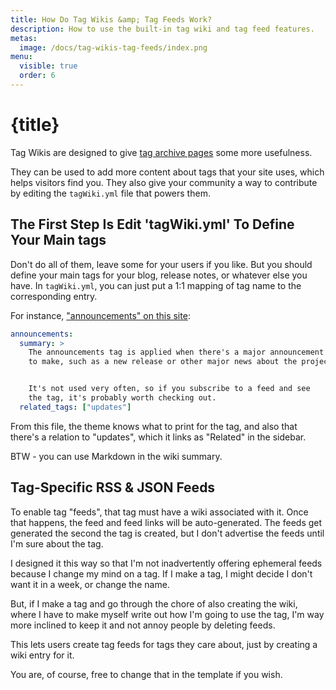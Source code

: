 ```yaml
---
title: How Do Tag Wikis &amp; Tag Feeds Work?
description: How to use the built-in tag wiki and tag feed features.
metas:
  image: /docs/tag-wikis-tag-feeds/index.png
menu:
  visible: true
  order: 6
---
```


# {title}

Tag Wikis are designed to give [tag archive pages](/archive/announcements/) some more usefulness.

They can be used to add more content about tags that your site uses, which helps visitors find 
you. They also give your community a way to contribute by editing the `tagWiki.yml` file that 
powers them.

## The First Step Is Edit 'tagWiki.yml' To Define Your Main tags

Don't do all of them, leave some for your users if you like. But you should define your main 
tags for your blog, release notes, or whatever else you have. In `tagWiki.yml`, you can just 
put a 1:1 mapping of tag name to the corresponding entry. 

For instance, ["announcements" on this site](/archive/announcements/):

```yml
announcements:
  summary: >
    The announcements tag is applied when there's a major announcement
    to make, such as a new release or other major news about the project.


    It's not used very often, so if you subscribe to a feed and see
    the tag, it's probably worth checking out.
  related_tags: ["updates"]
```

From this file, the theme knows what to print for the tag, and also 
that there's a relation to "updates", which it links as "Related"
in the sidebar.

BTW - you can use Markdown in the wiki summary.

## Tag-Specific RSS & JSON Feeds

To enable tag "feeds", that tag must have a wiki associated with it. Once
that happens, the feed and feed links will be auto-generated. The feeds
get generated the second the tag is created, but I don't advertise the 
feeds until I'm sure about the tag.

I designed it this way so that I'm not inadvertently offering ephemeral
feeds because I change my mind on a tag. If I make a tag, I might
decide I don't want it in a week, or change the name. 

But, if I make a tag and go through the chore of also creating the wiki, 
where I have to make myself write out how I'm going to use the tag, I'm
way more inclined to keep it and not annoy people by deleting feeds.

This lets users create tag feeds for tags they care about, just by 
creating a wiki entry for it.

You are, of course, free to change that in the template if you wish.